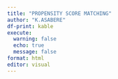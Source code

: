 ```yaml
---
title: "PROPENSITY SCORE MATCHING"
author: "K.ASABERE"
df-print: kable
execute: 
  warning: false
  echo: true
  message: false
format: html
editor: visual
---
```


## 

```r

```
